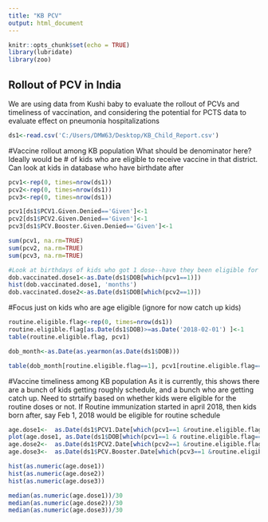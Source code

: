 ```yaml
---
title: "KB PCV"
output: html_document
---
```


```r
knitr::opts_chunk$set(echo = TRUE)
library(lubridate)
library(zoo)
```

## Rollout of PCV in India
We are using data from Kushi baby to evaluate the rollout of PCVs and timeliness of vaccination, and considering the potential for PCTS data to evaluate effect on pneumonia hospitalizations


```r
ds1<-read.csv('C:/Users/DMW63/Desktop/KB_Child_Report.csv')
```

#Vaccine rollout among KB population
What should be denominator here? Ideally would be # of kids who are eligible to receive vaccine in that district. Can look at kids in database who have birthdate after 
```r
pcv1<-rep(0, times=nrow(ds1))
pcv2<-rep(0, times=nrow(ds1))
pcv3<-rep(0, times=nrow(ds1))

pcv1[ds1$PCV1.Given.Denied=='Given']<-1 
pcv2[ds1$PCV2.Given.Denied=='Given']<-1 
pcv3[ds1$PCV.Booster.Given.Denied=='Given']<-1 

sum(pcv1, na.rm=TRUE)
sum(pcv2, na.rm=TRUE)
sum(pcv3, na.rm=TRUE)

#Look at birthdays of kids who got 1 dose--have they been eligible for 4 month and 9 month doses yet?
dob.vaccinated.dose1<-as.Date(ds1$DOB[which(pcv1==1)])
hist(dob.vaccinated.dose1, 'months')
dob.vaccinated.dose2<-as.Date(ds1$DOB[which(pcv2==1)])

```


#Focus just on kids who are age eligible (ignore for now catch up kids)
```r
routine.eligible.flag<-rep(0, times=nrow(ds1))
routine.eligible.flag[as.Date(ds1$DOB)>=as.Date('2018-02-01') ]<-1
table(routine.eligible.flag, pcv1)

dob_month<-as.Date(as.yearmon(as.Date(ds1$DOB)))

table(dob_month[routine.eligible.flag==1], pcv1[routine.eligible.flag==1])


```

#Vaccine timeliness among KB population
As it is currently, this shows there are a bunch of kids getting roughly schedule, and a bunch who are getting catch up. Need to strtaify based on whether kids were eligible for the routine doses or not. If Routine immunization started in april 2018, then kids born after, say Feb 1, 2018 would be eligible for routine schedule

```r

age.dose1<-  as.Date(ds1$PCV1.Date[which(pcv1==1 &routine.eligible.flag==1)])- as.Date(ds1$DOB[which(pcv1==1 & routine.eligible.flag==1)])
plot(age.dose1, as.Date(ds1$DOB[which(pcv1==1 & routine.eligible.flag==1)]), bty='l', main='Later Age of 1st dose, earlier DOB', sub='suggests catch up doses')
age.dose2<-  as.Date(ds1$PCV2.Date[which(pcv2==1 &routine.eligible.flag==1)])- as.Date(ds1$DOB[which(pcv2==1 &routine.eligible.flag==1)])
age.dose3<-  as.Date(ds1$PCV.Booster.Date[which(pcv3==1 &routine.eligible.flag==1)])- as.Date(ds1$DOB[which(pcv3==1 &routine.eligible.flag==1)])

hist(as.numeric(age.dose1))
hist(as.numeric(age.dose2))
hist(as.numeric(age.dose3))

median(as.numeric(age.dose1))/30
median(as.numeric(age.dose2))/30
median(as.numeric(age.dose3))/30


```

